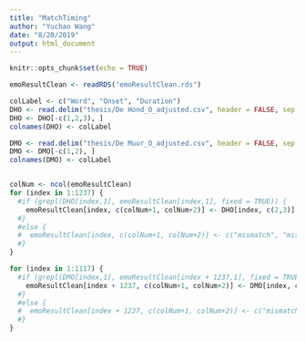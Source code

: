 ```yaml
---
title: "MatchTiming"
author: "Yuchao Wang"
date: "8/20/2019"
output: html_document
---
```


```r
knitr::opts_chunk$set(echo = TRUE)
```

```r
emoResultClean <- readRDS("emoResultClean.rds")

colLabel <- c("Word", "Onset", "Duration")
DHO <- read.delim("thesis/De Hond_O_adjusted.csv", header = FALSE, sep = ",", stringsAsFactors = FALSE)
DHO <- DHO[-c(1,2,3), ]
colnames(DHO) <- colLabel

DMO <- read.delim("thesis/De Muur_O_adjusted.csv", header = FALSE, sep = ",", stringsAsFactors = FALSE)
DMO <- DMO[-c(1,2), ]
colnames(DMO) <- colLabel


colNum <- ncol(emoResultClean)
for (index in 1:1237) {
  #if (grepl(DHO[index,1], emoResultClean[index,1], fixed = TRUE)) {
    emoResultClean[index, c(colNum+1, colNum+2)] <- DHO[index, c(2,3)]
  #}
  #else {
  #  emoResultClean[index, c(colNum+1, colNum+2)] <- c("mismatch", "mismatch")
  #}
}

for (index in 1:1117) {
  #if (grepl(DMO[index,1], emoResultClean[index + 1237,1], fixed = TRUE)) {
    emoResultClean[index + 1237, c(colNum+1, colNum+2)] <- DMO[index, c(2,3)]
  #}
  #else {
  #  emoResultClean[index + 1237, c(colNum+1, colNum+2)] <- c("mismatch", "mismatch")
  #}
}

```